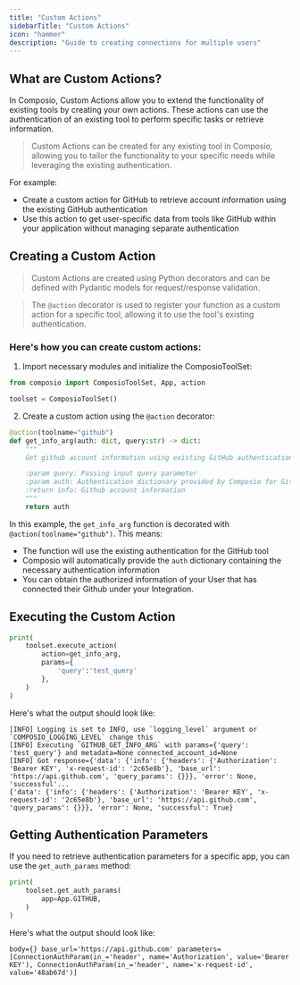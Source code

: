 ```yaml
---
title: "Custom Actions"
sidebarTitle: "Custom Actions"
icon: "hammer"
description: "Guide to creating connections for multiple users"
---
```


## What are Custom Actions?

In Composio, Custom Actions allow you to extend the functionality of existing tools by creating your own actions. These actions can use the authentication of an existing tool to perform specific tasks or retrieve information.

> Custom Actions can be created for any existing tool in Composio, allowing you to tailor the functionality to your specific needs while leveraging the existing authentication.

For example:
- Create a custom action for GitHub to retrieve account information using the existing GitHub authentication
- Use this action to get user-specific data from tools like GitHub within your application without managing separate authentication

## Creating a Custom Action

> Custom Actions are created using Python decorators and can be defined with Pydantic models for request/response validation.

> The `@action` decorator is used to register your function as a custom action for a specific tool, allowing it to use the tool's existing authentication.

### Here's how you can create custom actions:

1. Import necessary modules and initialize the ComposioToolSet:

```python
from composio import ComposioToolSet, App, action

toolset = ComposioToolSet()
```

2. Create a custom action using the `@action` decorator:

```python
@action(toolname="github")
def get_info_arg(auth: dict, query:str) -> dict:
    """
    Get github account information using existing GitHub authentication.

    :param query: Passing input query parameter 
    :param auth: Authentication dictionary provided by Composio for GitHub
    :return info: Github account information
    """
    return auth
```

In this example, the `get_info_arg` function is decorated with `@action(toolname="github")`. This means:
- The function will use the existing authentication for the GitHub tool
- Composio will automatically provide the `auth` dictionary containing the necessary authentication information
- You can obtain the authorized information of your User that has connected their Github under your Integration.

## Executing the Custom Action

```python
print(
    toolset.execute_action(
        action=get_info_arg,
        params={
            'query':'test_query' 
        },
    )
)
```

Here's what the output should look like:

```shell Output
[INFO] Logging is set to INFO, use `logging_level` argument or `COMPOSIO_LOGGING_LEVEL` change this
[INFO] Executing `GITHUB_GET_INFO_ARG` with params={'query': 'test_query'} and metadata=None connected_account_id=None
[INFO] Got response={'data': {'info': {'headers': {'Authorization': 'Bearer KEY', 'x-request-id': '2c65e8b'}, 'base_url': 'https://api.github.com', 'query_params': {}}}, 'error': None, 'successful'...
{'data': {'info': {'headers': {'Authorization': 'Bearer KEY', 'x-request-id': '2c65e8b'}, 'base_url': 'https://api.github.com', 'query_params': {}}}, 'error': None, 'successful': True}
```

## Getting Authentication Parameters

If you need to retrieve authentication parameters for a specific app, you can use the `get_auth_params` method:

```python
print(
    toolset.get_auth_params(
        app=App.GITHUB,
    )
)
```

Here's what the output should look like:

```shell Output
body={} base_url='https://api.github.com' parameters=[ConnectionAuthParam(in_='header', name='Authorization', value='Bearer KEY'), ConnectionAuthParam(in_='header', name='x-request-id', value='48ab67d')]
```
